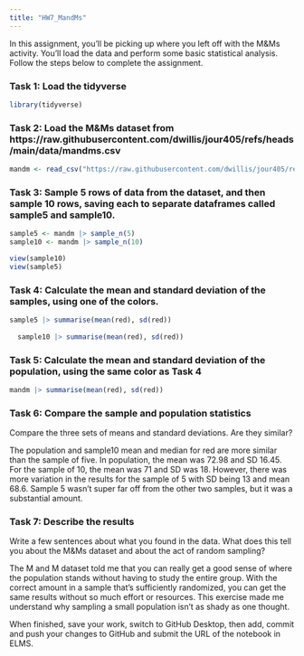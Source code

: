 ```yaml
---
title: "HW7_MandMs"
---
```


In this assignment, you'll be picking up where you left off with the M&Ms activity. You'll load the data and perform some basic statistical analysis. Follow the steps below to complete the assignment.

### Task 1: Load the tidyverse

```r
library(tidyverse)
```

### Task 2: Load the M&Ms dataset from https://raw.githubusercontent.com/dwillis/jour405/refs/heads/main/data/mandms.csv

```r
mandm <- read_csv("https://raw.githubusercontent.com/dwillis/jour405/refs/heads/main/data/mandms.csv")
```

### Task 3: Sample 5 rows of data from the dataset, and then sample 10 rows, saving each to separate dataframes called sample5 and sample10.

```r

sample5 <- mandm |> sample_n(5)
sample10 <- mandm |> sample_n(10)

view(sample10)
view(sample5)

```

### Task 4: Calculate the mean and standard deviation of the samples, using one of the colors.

```r
sample5 |> summarise(mean(red), sd(red))
  
  sample10 |> summarise(mean(red), sd(red))

```


### Task 5: Calculate the mean and standard deviation of the population, using the same color as Task 4

```r

mandm |> summarise(mean(red), sd(red))

```

### Task 6: Compare the sample and population statistics

Compare the three sets of means and standard deviations. Are they similar?

The population and sample10 mean and median for red are more similar than the sample of 
five. In population, the mean was 72.98 and SD 16.45. For the sample of 10, the mean
was 71 and SD was 18. However, there was more variation in the results for the 
sample of 5 with SD being 13 and mean 68.6. Sample 5 wasn't super far off from the 
other two samples, but it was a substantial amount.


### Task 7: Describe the results

Write a few sentences about what you found in the data. What does this tell you about the M&Ms dataset and about the act of random sampling?

The M and M dataset told me that you can really get a good sense of where the
population stands without having to study the entire group. With the correct 
amount in a sample that's sufficiently randomized, you can get the same results
without so much effort or resources. This exercise made me understand why sampling a small
population isn't as shady as one thought. 



When finished, save your work, switch to GitHub Desktop, then add, commit and push your changes to GitHub and submit the URL of the notebook in ELMS.
